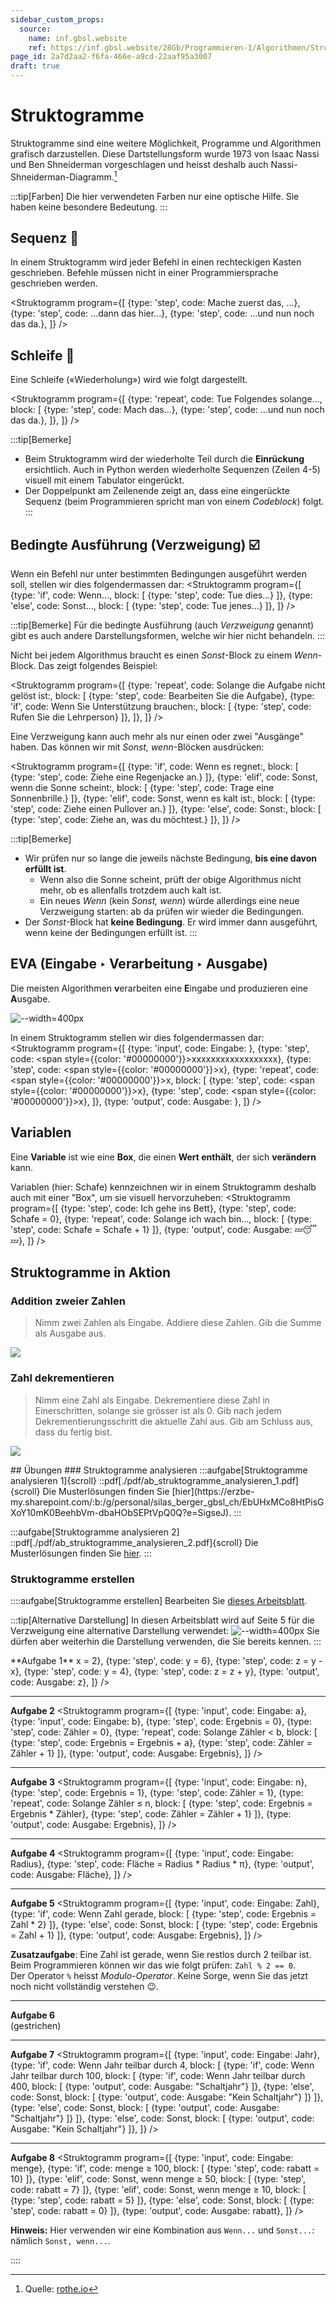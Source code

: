 ```yaml
---
sidebar_custom_props:
  source:
    name: inf.gbsl.website
    ref: https://inf.gbsl.website/28Gb/Programmieren-1/Algorithmen/Struktogramme
page_id: 2a7d2aa2-f6fa-466e-a9cd-22aaf95a3007
draft: true
---
```



# Struktogramme
Struktogramme sind eine weitere Möglichkeit, Programme und Algorithmen grafisch darzustellen. Diese Dartstellungsform wurde 1973 von Isaac Nassi und Ben Shneiderman vorgeschlagen und heisst deshalb auch Nassi-Shneiderman-Diagramm.[^1]

:::tip[Farben]
Die hier verwendeten Farben nur eine optische Hilfe. Sie haben keine besondere Bedeutung.
:::

## Sequenz 👣
In einem Struktogramm wird jeder Befehl in einen rechteckigen Kasten geschrieben. Befehle müssen nicht in einer Programmiersprache geschrieben werden.

<Struktogramm program={[
  {type: 'step', code: <span>Mache zuerst das, ...</span>},
  {type: 'step', code: <span>...dann das hier...</span>},
  {type: 'step', code: <span>...und nun noch das da.</span>},
]} />


## Schleife 🔁
Eine Schleife («Wiederholung») wird wie folgt dargestellt.

<Struktogramm program={[
  {type: 'repeat', code: <span>Tue Folgendes solange...</span>, block: [
      {type: 'step', code: <span>Mach das...</span>},
      {type: 'step', code: <span>...und nun noch das da.</span>},
    ]},
]} />

:::tip[Bemerke]
- Beim Struktogramm wird der wiederholte Teil durch die **Einrückung** ersichtlich. Auch in Python werden wiederholte Sequenzen (Zeilen 4-5) visuell mit einem Tabulator eingerückt.
- Der Doppelpunkt am Zeilenende zeigt an, dass eine eingerückte Sequenz (beim Programmieren spricht man von einem *Codeblock*) folgt.
:::

## Bedingte Ausführung (Verzweigung) ☑️
Wenn ein Befehl nur unter bestimmten Bedingungen ausgeführt werden soll, stellen wir dies folgendermassen dar:
<Struktogramm program={[
  {type: 'if', code: <span>Wenn...</span>, block: [
      {type: 'step', code: <span>Tue dies...</span>}
    ]},
  {type: 'else', code: <span>Sonst...</span>, block: [
      {type: 'step', code: <span>Tue jenes...</span>}
    ]},
  ]} />

:::tip[Bemerke]
Für die bedingte Ausführung (auch _Verzweigung_ genannt) gibt es auch andere Darstellungsformen, welche wir hier nicht behandeln.
:::

Nicht bei jedem Algorithmus braucht es einen _Sonst_-Block zu einem _Wenn_-Block. Das zeigt folgendes Beispiel:

<Struktogramm program={[
  {type: 'repeat', code: <span>Solange die Aufgabe nicht gelöst ist:</span>, block: [
      {type: 'step', code: <span>Bearbeiten Sie die Aufgabe</span>},
      {type: 'if', code: <span>Wenn Sie Unterstützung brauchen:</span>, block: [
          {type: 'step', code: <span>Rufen Sie die Lehrperson</span>}
        ]},
    ]},
]} />

Eine Verzweigung kann auch mehr als nur einen oder zwei "Ausgänge" haben. Das können wir mit _Sonst, wenn_-Blöcken ausdrücken:

<Struktogramm program={[
  {type: 'if', code: <span>Wenn es regnet:</span>, block: [
      {type: 'step', code: <span>Ziehe eine Regenjacke an.</span>}
    ]},
  {type: 'elif', code: <span>Sonst, wenn die Sonne scheint:</span>, block: [
      {type: 'step', code: <span>Trage eine Sonnenbrille.</span>}
    ]},
  {type: 'elif', code: <span>Sonst, wenn es kalt ist:</span>, block: [
      {type: 'step', code: <span>Ziehe einen Pullover an.</span>}
    ]},
  {type: 'else', code: <span>Sonst:</span>, block: [
      {type: 'step', code: <span>Ziehe an, was du möchtest.</span>}
    ]},
]} />

:::tip[Bemerke]
- Wir prüfen nur so lange die jeweils nächste Bedingung, **bis eine davon erfüllt ist**.
  - Wenn also die Sonne scheint, prüft der obige Algorithmus nicht mehr, ob es allenfalls trotzdem auch kalt ist.
  - Ein neues _Wenn_ (kein _Sonst, wenn_) würde allerdings eine neue Verzweigung starten: ab da prüfen wir wieder die Bedingungen.
- Der _Sonst_-Block hat **keine Bedingung**. Er wird immer dann ausgeführt, wenn keine der Bedingungen erfüllt ist.
:::

## EVA (Eingabe ‣ Verarbeitung ‣ Ausgabe)
Die meisten Algorithmen **v**erarbeiten eine **E**ingabe und produzieren eine **A**usgabe.

![--width=400px](img/eva.png)

In einem Struktogramm stellen wir dies folgendermassen dar:
<Struktogramm program={[
  {type: 'input', code: <span>Eingabe: </span>},
  {type: 'step', code: <span style={{color: '#00000000'}}>xxxxxxxxxxxxxxxxxx</span>},
  {type: 'step', code: <span style={{color: '#00000000'}}>x</span>},
  {type: 'repeat', code: <span style={{color: '#00000000'}}>x</span>, block: [
      {type: 'step', code: <span style={{color: '#00000000'}}>x</span>},
      {type: 'step', code: <span style={{color: '#00000000'}}>x</span>},
    ]},
  {type: 'output', code: <span>Ausgabe: </span>},
]} />

## Variablen
Eine **Variable** ist wie eine **Box**, die einen **Wert enthält**, der sich **verändern** kann.

Variablen (hier: <span className="var">Schafe</span>) kennzeichnen wir in einem Struktogramm deshalb auch mit einer "Box", um sie visuell hervorzuheben:
<Struktogramm program={[
  {type: 'step', code: <span>Ich gehe ins Bett</span>},
  {type: 'step', code: <span><span className="var">Schafe</span> = 0</span>},
  {type: 'repeat', code: <span>Solange ich wach bin...</span>, block: [
      {type: 'step', code: <span><span className="var">Schafe</span> = <span className='var'>Schafe</span> + 1</span>}
    ]},
  {type: 'output', code: <span>Ausgabe: 💤😴💤</span>},
]} />

## Struktogramme in Aktion
### Addition zweier Zahlen
> Nimm zwei Zahlen als Eingabe. Addiere diese Zahlen. Gib die Summe als Ausgabe aus.

![](img/addieren.gif)

### Zahl dekrementieren
> Nimm eine Zahl als Eingabe. Dekrementiere diese Zahl in Einerschritten, solange sie grösser ist als 0. Gib nach jedem Dekrementierungsschritt die aktuelle Zahl aus. Gib am Schluss aus, dass du fertig bist.

![](img/dekrementieren.gif)

<Restricted id='87f735d7-ea4e-4393-8845-1a9ff7aec052'>
  ## Übungen
  ### Struktogramme analysieren
  :::aufgabe[Struktogramme analysieren 1]{scroll}
  <TaskState id='aca15e4a-86da-4842-ab6b-232c9c054675' />
  ::pdf[./pdf/ab_struktogramme_analysieren_1.pdf]{scroll}
  <Solution id='45abefd3-10e5-4b86-92ad-f709d0c563bd'>
    Die Musterlösungen finden Sie [hier](https://erzbe-my.sharepoint.com/:b:/g/personal/silas_berger_gbsl_ch/EbUHxMCo8HtPisGXoY10mK0BeehbVm-dbaHObSEPtVpQ0Q?e=SigseJ).
  </Solution>
  :::

  :::aufgabe[Struktogramme analysieren 2]
  <TaskState id='69ba9a39-1a58-4052-8dce-dad60daf44c5' />
  ::pdf[./pdf/ab_struktogramme_analysieren_2.pdf]{scroll}
  <Solution id='38118731-0dd8-49ab-8221-74672ed3b8c0'>
    Die Musterlösungen finden Sie [hier](https://erzbe-my.sharepoint.com/:b:/g/personal/silas_berger_gbsl_ch/EXepdPmXRUNGtHkzIEwuaUkBcgKzA5kNuOzeEX1BUDD9pw?e=VrKrdp).
  </Solution>
  :::

  ### Struktogramme erstellen
  ::::aufgabe[Struktogramme erstellen]
  <TaskState id='88070463-3b1a-46b1-8f1c-45d57ae9043e' />
  Bearbeiten Sie [dieses Arbeitsblatt](https://erzbe-my.sharepoint.com/:b:/g/personal/silas_berger_gbsl_ch/EWzCWfMfMLhDvV6xGRHQd_EBX0OGObZitPZuC2e0ugX8dw?e=M2EHbm).

  :::tip[Alternative Darstellung]
  In diesen Arbeitsblatt wird auf Seite 5 für die Verzweigung eine alternative Darstellung verwendet:
  ![--width=400px](img/bedingung-alternative.png)
  Sie dürfen aber weiterhin die Darstellung verwenden, die Sie bereits kennen.
  :::

  <Solution id='2950590e-b73f-4d68-a42c-54095d2f90ff'>
    **Aufgabe 1**
    <Struktogramm program={[
      {type: 'step', code: <span><span className="var">x</span> = 2</span>},
      {type: 'step', code: <span><span className="var">y</span> = 6</span>},
      {type: 'step', code: <span><span className="var">z</span> = <span className="var">y</span> - <span className="var">x</span></span>},
      {type: 'step', code: <span><span className="var">y</span> = 4</span>},
      {type: 'step', code: <span><span className="var">z</span> = <span className="var">z</span> + <span className="var">y</span></span>},
      {type: 'output', code: <span>Ausgabe: <span className="var">z</span></span>},
    ]} />

  ---

  **Aufgabe 2**
  <Struktogramm program={[
    {type: 'input', code: <span>Eingabe: <span className="var">a</span></span>},
    {type: 'input', code: <span>Eingabe: <span className="var">b</span></span>},
    {type: 'step', code: <span><span className="var">Ergebnis</span> = 0</span>},
    {type: 'step', code: <span><span className="var">Zähler</span> = 0</span>},
    {type: 'repeat', code: <span>Solange <span className="var">Zähler</span> &lt; <span className="var">b</span></span>, block: [
        {type: 'step', code: <span><span className="var">Ergebnis</span> = <span className="var">Ergebnis</span> + <span className="var">a</span></span>},
        {type: 'step', code: <span><span className="var">Zähler</span> = <span className="var">Zähler</span> + 1</span>}
      ]},
    {type: 'output', code: <span>Ausgabe: <span className="var">Ergebnis</span></span>},
  ]} />

  ---

  **Aufgabe 3**
  <Struktogramm program={[
    {type: 'input', code: <span>Eingabe: <span className="var">n</span></span>},
    {type: 'step', code: <span><span className="var">Ergebnis</span> = 1</span>},
    {type: 'step', code: <span><span className="var">Zähler</span> = 1</span>},
    {type: 'repeat', code: <span>Solange <span className="var">Zähler</span> ≤ <span className="var">n</span></span>, block: [
        {type: 'step', code: <span><span className="var">Ergebnis</span> = <span className="var">Ergebnis</span> * <span className="var">Zähler</span></span>},
        {type: 'step', code: <span><span className="var">Zähler</span> = <span className="var">Zähler</span> + 1</span>}
      ]},
    {type: 'output', code: <span>Ausgabe: <span className="var">Ergebnis</span></span>},
  ]} />

  ---

  **Aufgabe 4**
  <Struktogramm program={[
    {type: 'input', code: <span>Eingabe: <span className="var">Radius</span></span>},
    {type: 'step', code: <span><span className="var">Fläche</span> = <span className="var">Radius</span> * <span className="var">Radius</span> * π</span>},
    {type: 'output', code: <span>Ausgabe: <span className="var">Fläche</span></span>},
  ]} />

  ---

  **Aufgabe 5**
  <Struktogramm program={[
    {type: 'input', code: <span>Eingabe: <span className="var">Zahl</span></span>},
    {type: 'if', code: <span>Wenn <span className="var">Zahl</span> gerade</span>, block: [
        {type: 'step', code: <span><span className="var">Ergebnis</span> = <span className="var">Zahl</span> * 2</span>}
      ]},
    {type: 'else', code: <span>Sonst</span>, block: [
        {type: 'step', code: <span><span className="var">Ergebnis</span> = <span className="var">Zahl</span> + 1</span>}
      ]},
    {type: 'output', code: <span>Ausgabe: <span className="var">Ergebnis</span></span>},
  ]} />

  **Zusatzaufgabe**: Eine Zahl ist gerade, wenn Sie restlos durch 2 teilbar ist.\
  Beim Programmieren können wir das wie folgt prüfen: `Zahl % 2 == 0`.\
  Der Operator `%` heisst _Modulo-Operator_. Keine Sorge, wenn Sie das jetzt noch nicht vollständig verstehen 😉.

  ---

  **Aufgabe 6**\
  (gestrichen)

  ---

  **Aufgabe 7**
  <Struktogramm program={[
    {type: 'input', code: <span>Eingabe: <span className="var">Jahr</span></span>},
    {type: 'if', code: <span>Wenn <span className="var">Jahr</span> teilbar durch 4</span>, block: [
        {type: 'if', code: <span>Wenn <span className="var">Jahr</span> teilbar durch 100</span>, block: [
            {type: 'if', code: <span>Wenn <span className="var">Jahr</span> teilbar durch 400</span>, block: [
                {type: 'output', code: <span>Ausgabe: "Schaltjahr"</span>}
              ]},
            {type: 'else', code: <span>Sonst</span>, block: [
                {type: 'output', code: <span>Ausgabe: "Kein Schaltjahr"</span>}
              ]}
          ]},
        {type: 'else', code: <span>Sonst</span>, block: [
            {type: 'output', code: <span>Ausgabe: "Schaltjahr"</span>}
          ]}
      ]},
    {type: 'else', code: <span>Sonst</span>, block: [
        {type: 'output', code: <span>Ausgabe: "Kein Schaltjahr"</span>}
      ]},
  ]} />

  ---

  **Aufgabe 8**
  <Struktogramm program={[
    {type: 'input', code: <span>Eingabe: <span className="var">menge</span></span>},
    {type: 'if', code: <span><span className="var">menge</span> ≥ 100</span>, block: [
        {type: 'step', code: <span><span className="var">rabatt</span> = 10</span>}
      ]},
    {type: 'elif', code: <span>Sonst, wenn <span className="var">menge</span> ≥ 50</span>, block: [
        {type: 'step', code: <span><span className="var">rabatt</span> = 7</span>}
      ]},
    {type: 'elif', code: <span>Sonst, wenn <span className="var">menge</span> ≥ 10</span>, block: [
        {type: 'step', code: <span><span className="var">rabatt</span> = 5</span>}
      ]},
    {type: 'else', code: <span>Sonst</span>, block: [
        {type: 'step', code: <span><span className="var">rabatt</span> = 0</span>}
      ]},
    {type: 'output', code: <span>Ausgabe: <span className="var">rabatt</span></span>},
  ]} />

  **Hinweis:** Hier verwenden wir eine Kombination aus `Wenn...` und `Sonst...`: nämlich `Sonst, wenn...`.

  </Solution>
  ::::
</Restricted>

[^1]: Quelle: [rothe.io](https://rothe.io/?b=prog1&p=905106)
